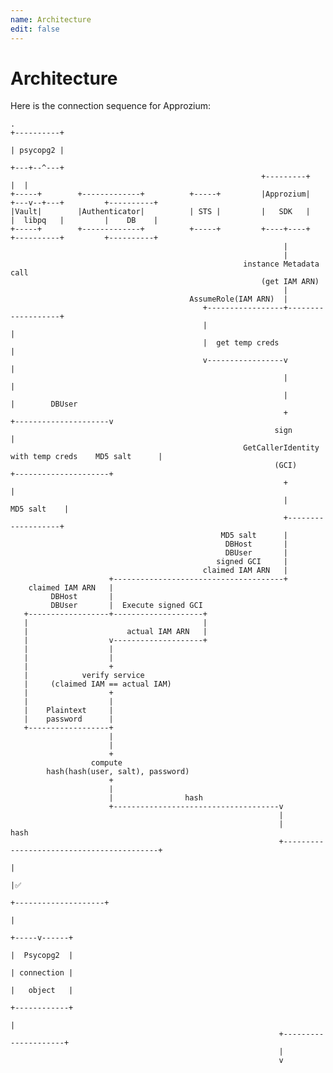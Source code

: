 ```yaml
---
name: Architecture
edit: false
---
```


# Architecture
Here is the connection sequence for Approzium:
```  
.                                                                           +----------+
                                                                            | psycopg2 |
                                                                            +---+--^---+
                                                        +---------+             |  |
+-----+        +-------------+          +-----+         |Approzium|         +---v--+---+         +----------+
|Vault|        |Authenticator|          | STS |         |   SDK   |         |  libpq   |         |    DB    |
+-----+        +-------------+          +-----+         +----+----+         +----------+         +----------+
                                                             |
                                                             |
                                                    instance Metadata call
                                                        (get IAM ARN)
                                                             |
                                        AssumeRole(IAM ARN)  |
                                           +-----------------+-------------------+
                                           |                                     |
                                           |  get temp creds                     |
                                           v-----------------v                   |
                                                             |                   |
                                                             |                   |        DBUser
                                                             +                   +---------------------v
                                                           sign                                        |
                                                    GetCallerIdentity with temp creds    MD5 salt      |
                                                           (GCI)                 +---------------------+
                                                             +                   |
                                                             |       MD5 salt    |
                                                             +-------------------+
                                               MD5 salt      |
                                                DBHost       |
                                                DBUser       |
                                              signed GCI     |
                                           claimed IAM ARN   |
                      +--------------------------------------+
    claimed IAM ARN   |
         DBHost       |
         DBUser       |  Execute signed GCI
   +------------------+--------------------+
   |                                       |
   |                      actual IAM ARN   |
   |                  v--------------------+
   |                  |
   |                  |
   |                  +
   |            verify service 
   |     (claimed IAM == actual IAM)
   |                  +
   |                  |
   |    Plaintext     |
   |    password      |
   +------------------+
                      |
                      |
                      +
                  compute 
        hash(hash(user, salt), password)
                      +
                      |
                      |                hash
                      +-------------------------------------v
                                                            |
                                                            |         hash
                                                            +------------------------------------------+
                                                                                                       |
                                                                                                       |✅
                                                                                  +--------------------+
                                                                                  |
                                                                            +-----v------+
                                                                            |  Psycopg2  |
                                                                            | connection |
                                                                            |   object   |
                                                                            +------------+
                                                                                  |
                                                            +---------------------+
                                                            |
                                                            v
```
